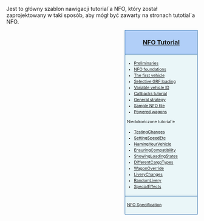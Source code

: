 <noinclude>{{pl/Development/NewGRF/inne strony|en= <!--http://-->www.tt-wiki.net/wiki/Template:NFOTutorial|pl=Template:pl/Development/NewGRF/NFO Tutorial/Navigation}}
{{en/-}}<!--<br>--><!--{{ambox | text = w trakcie edycji.}}--><!-- --></noinclude><!--
--><noinclude>Jest to główny szablon nawigacji tutorial`a NFO, który został zaprojektowany w taki sposób, aby mógł być zawarty na stronach tutotial`a NFO.</noinclude><div style="float:right; padding-left:12px; background:none;"><div style="width:180px; border:1px solid #2f6fab; background:#b1cff8; padding:5px; -moz-border-radius-topleft:5px; -moz-border-radius-topright:5px; font-size: 12pt;">
<center><strong><font size="3">[[pl/Development/NewGRF/NFO Tutorial/Main Page| NFO Tutorial]]</font></strong></center>
</div>
<div style="width:180px;  border:1px solid #2f6fab; border-top-width: 0px; background:#eaf6f8; padding:5px; font-size: 8pt; line-height: 12pt;">

* [[pl/Development/NewGRF/NFO Tutorial/Preliminaries| Preliminaries]]
* [[pl/Development/NewGRF/NFO Tutorial/Foundations| NFO foundations]]
* [http://www.tt-wiki.net/wiki/The_First_Vehicle The first vehicle]
* [[pl/Extrazi//Selective GRF Loading| Selective GRF loading]]
* [http://www.tt-wiki.net/wiki/Variable_Vehicle_ID Variable vehicle ID]
* [[pl/Development/NewGRF/NFO Tutorial/Callbacks|Callbacks tutorial]]
* [[pl/Development/NewGRF/NFO Tutorial/General strategy for implementing new graphics| General strategy]]
* [[pl/Extrazi//Sample NFO file| Sample NFO file]]
* [http://www.tt-wiki.net/wiki/Powered_wagons Powered wagons]
; Niedokończone tutorial`e
* [[pl/Development/NewGRF/NFO Tutorial/Testing changes| TestingChanges]]
* [http://www.tt-wiki.net/wiki/SettingSpeedEtc SettingSpeedEtc]
* [http://www.tt-wiki.net/wiki/NamingYourVehicle NamingYourVehicle]
* [http://www.tt-wiki.net/wiki/EnsuringCompatibility EnsuringCompatibility]
* [http://www.tt-wiki.net/wiki/ShowingLoadingStates ShowingLoadingStates]
* [http://www.tt-wiki.net/wiki/DifferentCargoTypes DifferentCargoTypes]
* [http://www.tt-wiki.net/wiki/WagonOverride WagonOverride]
* [http://www.tt-wiki.net/wiki/LiveryChanges LiveryChanges]
* [http://www.tt-wiki.net/wiki/RandomLivery RandomLivery]
* [http://www.tt-wiki.net/wiki/SpecialEffects SpecialEffects]

</div>
<div style="width:180px;  border:1px solid #2f6fab; border-top-width: 0px; background:#eaf6f8; padding:5px; font-size: 8pt; line-height: 12pt;">

;[[pl/ExtraZi/specs.tt | NFO Specification]]

</div>
</div><noinclude>[[Category:pl/User/Extrazi/szablony|{{PAGENAME}}]]</noinclude>